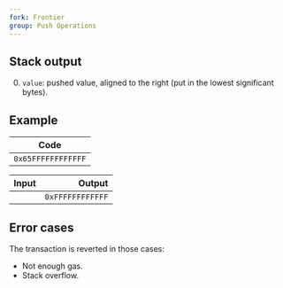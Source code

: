 ```yaml
---
fork: Frontier
group: Push Operations
---
```


## Stack output

0. `value`: pushed value, aligned to the right (put in the lowest significant bytes).

## Example

| Code |
|------|
| `0x65FFFFFFFFFFFF` |

| Input | Output |
|------:|-------:|
| | `0xFFFFFFFFFFFF` |

## Error cases

The transaction is reverted in those cases:
- Not enough gas.
- Stack overflow.
